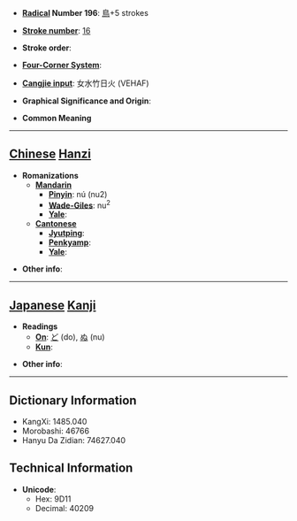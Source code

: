 * '''[[Wiktionary:Chinese radical index| Radical]] Number 196''': [[Wiktionary:Chinese radical index 鳥|鳥]]+5 strokes

* '''[[Wiktionary:Chinese total strokes index|Stroke number]]''': [[Wiktionary:Chinese total strokes index 16|16]]

* '''Stroke order''': 

* '''[[Wiktionary:Chinese four corner index|Four-Corner System]]''': 

* '''[[Wiktionary:Chinese Cangjie index|Cangjie input]]''': 女水竹日火 (VEHAF)

* '''Graphical Significance and Origin''': 

* '''Common Meaning'''

----

== [[Chinese]] [[Hanzi]] ==

* '''Romanizations'''
** '''[[Mandarin]]'''
*** '''[[Pinyin]]''': nú (nu2)
*** '''[[Wade-Giles]]''': nu<sup>2</sup>
*** '''[[Yale]]''': 
** '''[[Cantonese]]'''
*** '''[[Jyutping]]''':
*** '''[[Penkyamp]]''': 
*** '''[[Yale]]''': 

* '''Other info''': 

----

== [[Japanese]] [[Kanji]] ==

* '''Readings'''
** '''[[On]]''': [[ど]] (do), [[ぬ]] (nu)
** '''[[Kun]]''': 

* '''Other info''':  

----

== Dictionary Information ==

* KangXi: 1485.040
* Morobashi: 46766
* Hanyu Da Zidian: 74627.040

== Technical Information ==

* '''Unicode''':
** Hex: 9D11
** Decimal: 40209